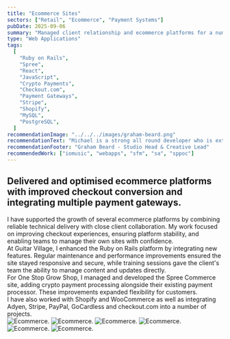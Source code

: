 ```yaml
---
title: "Ecommerce Sites"
sectors: ["Retail", "Ecommerce", "Payment Systems"]
pubDate: 2025-09-06
summary: "Managed client relationship and ecommerce platforms for a number of clients and using a number of platforms."
type: "Web Applications"
tags:
  [
    "Ruby on Rails",
    "Spree",
    "React",
    "JavaScript",
    "Crypto Payments",
    "Checkout.com",
    "Payment Gateways",
    "Stripe",
    "Shopify",
    "MySQL",
    "PostgreSQL",
  ]
recommendationImage: "../../../images/graham-beard.png"
recommendationText: "Michael is a strong all round developer who is extremely professional within his approach and great to work with. He worked on a variety high-end websites producing work of the highest quality."
recommendationFooter: "Graham Beard - Studio Head & Creative Lead"
recommendedWork: ["iomusic", "webapps", "sfm", "sa", "sppoc"]
---
```



## Delivered and optimised ecommerce platforms with improved checkout conversion and integrating multiple payment gateways.

<div>
  I have supported the growth of several ecommerce platforms by combining
  reliable technical delivery with close client collaboration. My work focused
  on improving checkout experiences, ensuring platform stability, and enabling
  teams to manage their own sites with confidence.
</div>

<div>
  At Guitar Village, I enhanced the Ruby on Rails platform by integrating new
  features. Regular maintenance and performance improvements ensured the site
  stayed responsive and secure, while training sessions gave the client's team
  the ability to manage content and updates directly.
</div>

<div>
  For One Stop Grow Shop, I managed and developed the Spree Commerce site,
  adding crypto payment processing alongside their existing payment processor.
  These improvements expanded flexibility for customers.
</div>

<div>
  I have also worked with Shopify and WooCommerce as well as integrating Adyen,
  Stripe, PayPal, GoCardless and checkout.com into a number of projects.
</div>

<ContentImage1Column>
  <ImageContainer>
    <Image
      src={image1}
      alt="Ecommerce."
      width={2816}
      loading="lazy"
      quality={100}
    />
  </ImageContainer>
</ContentImage1Column>

<ContentImage2Column>
  <ImageContainer backgroundColor="var(--color-onPrimary)">
    <Image
      src={image3}
      alt="Ecommerce."
      width={1400}
      loading="lazy"
      quality={100}
    />
  </ImageContainer>
  <ImageContainer backgroundColor="var(--color-secondary)">
    <Image
      src={image4}
      alt="Ecommerce."
      width={1400}
      loading="lazy"
      quality={100}
    />
  </ImageContainer>
</ContentImage2Column>

<ContentImage1Column>
  <ImageContainer>
    <Image
      src={image2}
      alt="Ecommerce."
      width={2816}
      loading="lazy"
      quality={100}
    />
  </ImageContainer>
</ContentImage1Column>

<ContentImage2Column>
  <ImageContainer backgroundColor="var(--color-secondary)">
    <Image
      src={image5}
      alt="Ecommerce."
      width={1400}
      loading="lazy"
      quality={100}
    />
  </ImageContainer>
  <ImageContainer backgroundColor="var(--color-onPrimary)">
    <Image
      src={image6}
      alt="Ecommerce."
      width={1400}
      loading="lazy"
      quality={100}
    />
  </ImageContainer>
</ContentImage2Column>

